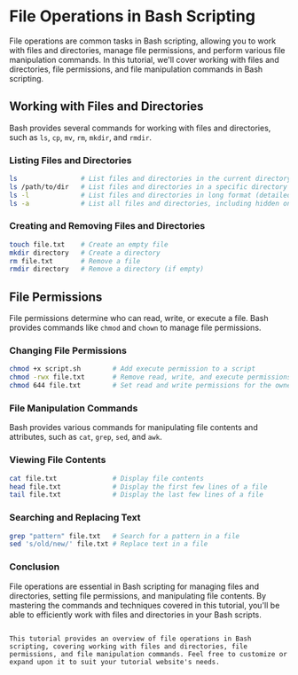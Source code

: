 # File Operations in Bash Scripting

File operations are common tasks in Bash scripting, allowing you to work with files and directories, manage file permissions, and perform various file manipulation commands. In this tutorial, we'll cover working with files and directories, file permissions, and file manipulation commands in Bash scripting.

## Working with Files and Directories

Bash provides several commands for working with files and directories, such as `ls`, `cp`, `mv`, `rm`, `mkdir`, and `rmdir`.

### Listing Files and Directories

```bash
ls                # List files and directories in the current directory
ls /path/to/dir   # List files and directories in a specific directory
ls -l             # List files and directories in long format (detailed)
ls -a             # List all files and directories, including hidden ones
```
### Creating and Removing Files and Directories
```bash
touch file.txt    # Create an empty file
mkdir directory   # Create a directory
rm file.txt       # Remove a file
rmdir directory   # Remove a directory (if empty)
```
## File Permissions
File permissions determine who can read, write, or execute a file. Bash provides commands like `chmod` and `chown` to manage file permissions.

### Changing File Permissions
```bash
chmod +x script.sh        # Add execute permission to a script
chmod -rwx file.txt       # Remove read, write, and execute permissions from a file
chmod 644 file.txt        # Set read and write permissions for the owner, and read-only for others
```
### File Manipulation Commands
Bash provides various commands for manipulating file contents and attributes, such as `cat`, `grep`, `sed`, and `awk`.

### Viewing File Contents
```bash
cat file.txt              # Display file contents
head file.txt             # Display the first few lines of a file
tail file.txt             # Display the last few lines of a file
```
### Searching and Replacing Text
```bash
grep "pattern" file.txt   # Search for a pattern in a file
sed 's/old/new/' file.txt # Replace text in a file
```
### Conclusion
File operations are essential in Bash scripting for managing files and directories, setting file permissions, and manipulating file contents. By mastering the commands and techniques covered in this tutorial, you'll be able to efficiently work with files and directories in your Bash scripts.

```vbnet

This tutorial provides an overview of file operations in Bash scripting, covering working with files and directories, file permissions, and file manipulation commands. Feel free to customize or expand upon it to suit your tutorial website's needs.

```


